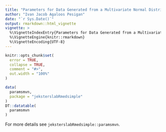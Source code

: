 ```yaml
---
title: "Parameters for Data Generated from a Multivariate Normal Distribution"
author: "Ivan Jacob Agaloos Pesigan"
date: "`r Sys.Date()`"
output: rmarkdown::html_vignette
vignette: >
  %\VignetteIndexEntry{Parameters for Data Generated from a Multivariate Normal Distribution}
  %\VignetteEngine{knitr::rmarkdown}
  %\VignetteEncoding{UTF-8}
---
```


```r
knitr::opts_chunk$set(
  error = TRUE,
  collapse = TRUE,
  comment = "#>",
  out.width = "100%"
)
```

```r
data(
  paramsmvn,
  package = "jeksterslabRmedsimple"
)
DT::datatable(
  paramsmvn
)
```

For more details see `jeksterslabRmedsimple::paramsmvn`.
